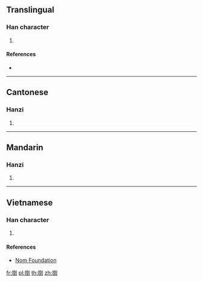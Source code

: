 {{character info/new}}
==Translingual==

===Han character===
{{Han char|rn=64|rad=手|as=08|sn=11|four=52020|canj=QMGN|ids=⿰扌到}}

# {{defn|Han|sort=手08}}

====References====
* {{Han ref|kx=0435.130|dkj=12205|dj=0784.300|hdz=31895.010|uh=636F|ud=25455|bh=D572|bd=54642}}

----

==Cantonese==

===Hanzi===
{{yue-hanzi|jyut=[[dou3]]|y=dou3}}

# {{defn|lang=yue|sort=手08}}

----

==Mandarin==

===Hanzi===
{{cmn-hanzi|pin=[[dáo]] ([[dao2]]), [[dǎo]] ([[dao3]])|wg=tao<sup>2</sup>, tao<sup>3</sup>}}

# {{defn|lang=cmn|sort=手08}}

----

==Vietnamese==

===Han character===
{{vi-hantu|đảo|rs=手08}}

# {{defn|lang=vi|sort=手08}}

====References====
* [http://nomfoundation.org/common/nom_details.php?codepoint=636f Nom Foundation]

[[fr:捯]]
[[pl:捯]]
[[th:捯]]
[[zh:捯]]